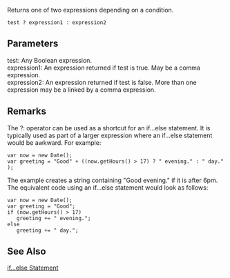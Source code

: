 Returns one of two expressions depending on a condition.

 test ? expression1 : expression2
==Parameters==
; test: Any Boolean expression.
; expression1: An expression returned if test is true. May be a comma expression.
; expression2: An expression returned if test is false. More than one expression may be a linked by a comma expression.

==Remarks==
The ?: operator can be used as a shortcut for an if...else statement. It is typically used as part of a larger expression where an if...else statement would be awkward. For example:

 var now = new Date();
 var greeting = "Good" + ((now.getHours() &gt; 17) ? " evening." : " day.");
The example creates a string containing "Good evening." if it is after 6pm. The equivalent code using an if...else statement would look as follows:

 var now = new Date();
 var greeting = "Good";
 if (now.getHours() &gt; 17)
    greeting += " evening.";
 else
    greeting += " day.";

==See Also==

              

              

              
[[javascript/statements/if else|if...else Statement]]

